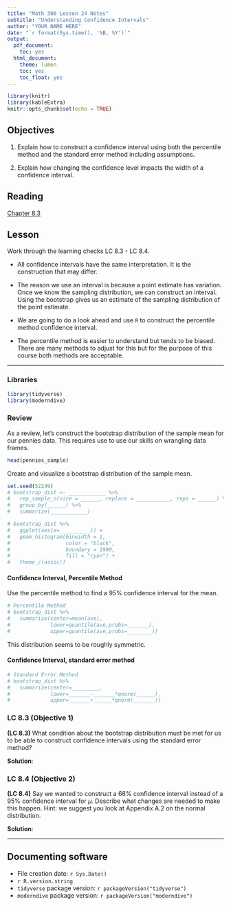 ```yaml
---
title: "Math 300 Lesson 24 Notes"
subtitle: "Understanding Confidence Intervals"
author: "YOUR NAME HERE"
date: "`r format(Sys.time(), '%B, %Y')`"
output:
  pdf_document:
    toc: yes
  html_document:
    theme: lumen
    toc: yes
    toc_float: yes
---
```



```r
library(knitr)
library(kableExtra)
knitr::opts_chunk$set(echo = TRUE)
```

## Objectives

1. Explain how to construct a confidence interval using both the percentile method and the standard error method including assumptions.

2. Explain how changing the confidence level impacts the width of a confidence interval. 


## Reading 

[Chapter 8.3](https://moderndive.com/8-confidence-intervals.html#ci-build-up)


## Lesson 

Work through the learning checks LC 8.3 - LC 8.4.

+ All confidence intervals have the same interpretation. It is the construction that may differ.

+ The reason we use an interval is because a point estimate has variation. Once we know the sampling distribution, we can construct an interval. Using the bootstrap gives us an estimate of the sampling distribution of the point estimate. 

+ We are going to do a look ahead and use `R` to construct the percentile method confidence interval.  

+ The percentile method is easier to understand but tends to be biased. There are many methods to adjust for this but for the purpose of this course both methods are acceptable. 

***

### Libraries 

```r
library(tidyverse)
library(moderndive)
```


### Review

As a review, let's construct the bootstrap distribution of the sample mean for our pennies data. This requires use to use our skills on wrangling data frames.

```r
head(pennies_sample)
```

Create and visualize a bootstrap distribution of the sample mean.

```r
set.seed(52249)
# bootstrap_dist <- ____________ %>%
#   rep_sample_n(size = ______, replace = ___________, reps = ______) %>%
#   group_by(______) %>%
#   summarize(____________)
```

```r
# bootstrap_dist %>%
#   ggplot(aes(x=__________)) +
#   geom_histogram(binwidth = 1, 
#                  color = "black", 
#                  boundary = 1990, 
#                  fill = "cyan") +
#   theme_classic()
```

#### Confidence Interval, Percentile Method 

Use the percentile method to find a 95% confidence interval for the mean. 

```r
# Percentile Method
# bootstrap_dist %>%
#   summarize(center=mean(ave),
#             lower=quantile(ave,probs=_______),
#             upper=quantile(ave,probs=________))
```

This distribution seems to be roughly symmetric. 

#### Confidence Interval, standard error method 


```r
# Standard Error Method
# bootstrap_dist %>%
#   summarize(center=_________,
#             lower=_______-_______*qnorm(______),
#             upper=_______+______*qnorm(_______))
```


### LC 8.3 (Objective 1)

**(LC 8.3)** What condition about the bootstrap distribution must be met for us to be able to construct confidence intervals using the standard error method?

**Solution**: 



### LC 8.4 (Objective 2)

**(LC 8.4)** Say we wanted to construct a 68% confidence interval instead of a 95% confidence interval for $\mu$. Describe what changes are needed to make this happen. Hint: we suggest you look at Appendix A.2 on the normal distribution.

**Solution**: 



***

## Documenting software 

  * File creation date: `r Sys.Date()`
  * `r R.version.string`
  * `tidyverse` package version: `r packageVersion("tidyverse")`
  * `moderndive` package version: `r packageVersion("moderndive")`

